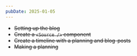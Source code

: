```yaml
---
pubDate: 2025-01-05
---
```

- ~~Setting up the blog~~
- ~~Create a `<Source />` component~~
- ~~Create a timeline with a planning and blog-posts~~
- ~~Making a planning~~
